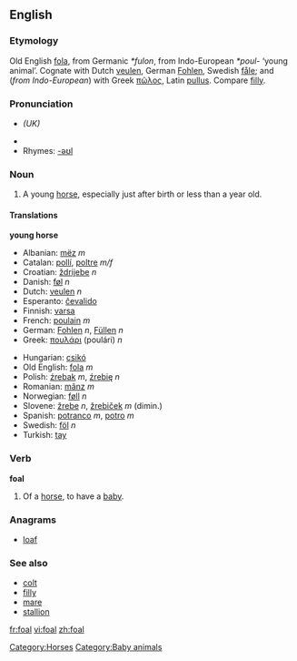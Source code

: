 ==English==
===Etymology===
Old English [[fola]], from Germanic ''*fulon'', from Indo-European ''*poul-'' ‘young animal’.  Cognate with Dutch [[veulen]], German [[Fohlen]], Swedish [[fåle]]; and (''from Indo-European'') with Greek [[πῶλος]], Latin [[pullus]].  Compare [[filly]].

===Pronunciation===
*{{IPA|/fəʊl/}} ''(UK)''
*{{audio|en-us-foal.ogg|Audio (US)}}
*Rhymes: [[Rhymes:English:-əʊl|-əʊl]]

===Noun===
{{en-noun}}
#A young [[horse]], especially just after birth or less than a year old.

====Translations====
'''young horse'''
{{top}}
*Albanian: [[mëz]] ''m''
*Catalan: [[pollí]], [[poltre]] ''m/f''
*Croatian: [[ždrijebe]] ''n''
*Danish: [[føl]] ''n''
*Dutch: [[veulen]] ''n''
*Esperanto: [[ĉevalido]]
*Finnish: [[varsa]]
*French: [[poulain]] ''m''
*German: [[Fohlen]] ''n'', [[Füllen]] ''n''
*Greek: [[πουλάρι]] (poulári) ''n''
{{mid}}
*Hungarian: [[csikó]]
*Old English: [[fola]] ''m''
*Polish: [[źrebak]] ''m'', [[źrebię]] ''n''
*Romanian: [[mânz]] ''m''
*Norwegian: [[føll]] ''n''
*Slovene: [[žrebe]] ''n'', [[žrebiček]] ''m'' (dimin.)
*Spanish: [[potranco]] ''m'', [[potro]] ''m''
*Swedish: [[föl]] ''n''
*Turkish: [[tay]]
{{bottom}}

===Verb===
'''foal'''
#Of a [[horse]], to have a [[baby]].

===Anagrams===
*[[loaf]]

===See also===
*[[colt]]
*[[filly]]
*[[mare]]
*[[stallion]]

[[Category:Horses]]
[[Category:Baby animals]]

[[fr:foal]]
[[vi:foal]]
[[zh:foal]]